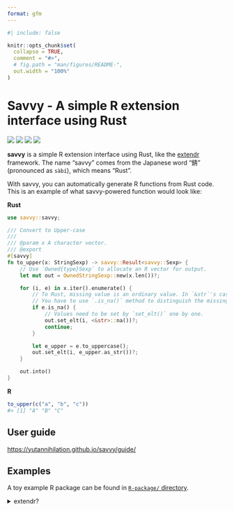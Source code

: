 ```yaml
---
format: gfm
---
```


<!-- README.md is generated from README.qmd. Please edit that file -->

```r
#| include: false

knitr::opts_chunk$set(
  collapse = TRUE,
  comment = "#>",
  # fig.path = "man/figures/README-",
  out.width = "100%"
)
```

# Savvy - A simple R extension interface using Rust

<!-- badges: start -->

[![](https://img.shields.io/github/actions/workflow/status/yutannihilation/savvy/R-CMD-check.yaml?style=flat-square&logo=github)](https://github.com/yutannihilation/savvy/actions/workflows/R-CMD-check.yaml)
[![](https://img.shields.io/crates/v/savvy.svg?style=flat-square&logo=rust)](https://crates.io/crates/savvy)
[![](https://img.shields.io/docsrs/savvy.svg?style=flat-square&logo=docsdotrs)](https://docs.rs/savvy/latest/)
[![](https://img.shields.io/badge/%C2%AF%5C_(%E3%83%84)_%2F%C2%AF-green?style=flat-square&logo=docsdotrs&label=docs%20(dev)&labelColor=grey)](https://yutannihilation.github.io/savvy/reference/savvy/)

<!-- badges: end -->

**savvy** is a simple R extension interface using Rust, like the [extendr] framework.
The name "savvy" comes from the Japanese word "錆" (pronounced as `sàbí`), which means "Rust".

With savvy, you can automatically generate R functions from Rust code. This is
an example of what savvy-powered function would look like:

**Rust**

``` rust
use savvy::savvy;

/// Convert to Upper-case
/// 
/// @param x A character vector.
/// @export
#[savvy]
fn to_upper(x: StringSexp) -> savvy::Result<savvy::Sexp> {
    // Use `Owned{type}Sexp` to allocate an R vector for output.
    let mut out = OwnedStringSexp::new(x.len())?;

    for (i, e) in x.iter().enumerate() {
        // To Rust, missing value is an ordinary value. In `&str`'s case, it's just "NA".
        // You have to use `.is_na()` method to distinguish the missing value.
        if e.is_na() {
            // Values need to be set by `set_elt()` one by one.
            out.set_elt(i, <&str>::na())?;
            continue;
        }

        let e_upper = e.to_uppercase();
        out.set_elt(i, e_upper.as_str())?;
    }

    out.into()
}
```

**R**

``` r
to_upper(c("a", "b", "c"))
#> [1] "A" "B" "C"
```

[extendr]: https://extendr.github.io/

## User guide

<https://yutannihilation.github.io/savvy/guide/>


## Examples

A toy example R package can be found in [`R-package/` directory](https://github.com/yutannihilation/savvy/tree/master/R-package).


<details>

<summary>extendr?</summary>

## What the hell is this?? Why do you need another framework when there's extendr?

[extendr](https://extendr.github.io/) is great and ready to use, but it's not perfect in some points (e.g., [error handling][error]) and it's a kind of stuck; extendr is too feature-rich and complex that no one can introduce a big breaking change easily. So, I needed to create a new, simple framework to experiment with. The main goal of savvy is to provide a simpler option other than extendr, not to be a complete alternative to extendr.

[error]: https://github.com/extendr/extendr/issues/278

### Pros and cons compared to extendr

Pros:

* You can use `Result` for error handling instead of `panic!`
* You can compile your package for webR (I hope extendr gets webR-ready soon)

Cos:

* savvy prefers explicitness over ergonomics
* savvy provides limited amount of APIs and might not fit for complex usages

</details>
